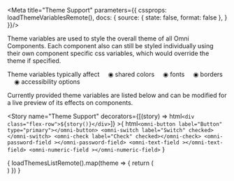 

<Meta title="Theme Support" parameters={{ 
  cssprops: loadThemeVariablesRemote(),
  docs: {
		source: {
			state: false,
			format: false
		},
  }
}}/>


<style>{`

  .title {
    --omni-label-title-font-size: 34pt;
  }

  .live-section {
    background-color: var(--omni-theme-filled-background-color, white);
    padding: 20px;
  }

  .css-1p8ieni {
    font-family: inherit;
    font-size: inherit;
    color: inherit;
  }

  .flex-row {
    display: inline-flex;
    flex-direction: row;
    flex-wrap: wrap;
    align-items: center;
    justify-content: center;
    margin: 6px;
  }

  .flex-row > * {
    margin: 6px;
  }

  
`}</style>

<div class="live-section">

<omni-label class="title" label="Theme Support" type="title"></omni-label>

<omni-label label="All Omni Components support our theme CSS variables" type="subtitle"></omni-label>

<omni-label type="default">

Theme variables are used to style the overall theme of all Omni Components. 
Each component also can still be styled individually using their own component specific css variables, which would override the theme if specified.

Theme variables typically affect 
&nbsp;&nbsp;&nbsp;&nbsp;◉ shared colors
&nbsp;&nbsp;&nbsp;&nbsp;◉ fonts
&nbsp;&nbsp;&nbsp;&nbsp;◉ borders
&nbsp;&nbsp;&nbsp;&nbsp;◉ accessibility options


Currently provided theme variables are listed below and can be modified for a live preview of its effects on components.

</omni-label>

</div>

<!-- This is to enable changing if themes as it only applies when stories are available -->

<Story name="Theme Support" 
      decorators={[(story) => html`<div class="flex-row">${story()}</div>`]} >{
  html`
          <omni-button label="Button" type="primary"></omni-button>
          <omni-switch label="Switch" checked></omni-switch>
          <omni-check label="Check" checked></omni-check>
          <omni-password-field ></omni-password-field>
          <omni-text-field ></omni-text-field>
          <omni-numeric-field ></omni-numeric-field>
      `
}</Story>



<CssPropsBlock />

<omni-label label="Example Themes Source" type="title"></omni-label>
<div>{
  loadThemesListRemote().map(theme => {
    return (
            <div>
            <omni-label label={theme} type="subtitle"></omni-label>
            <Source
                language="css"
                code={loadFileRemote(`themes/${theme}`)}
                format={false}
                dark
            />
            </div>)
  })
  }</div>

  